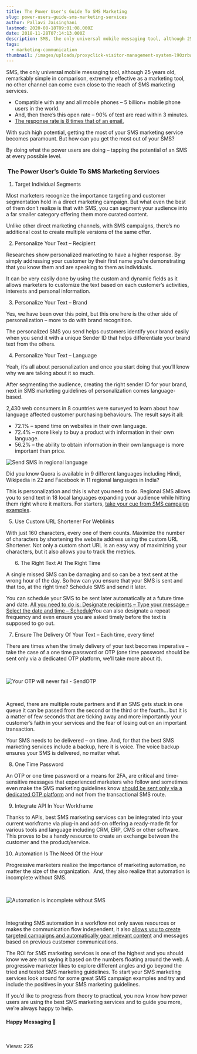 ```yaml
---
title: The Power User's Guide To SMS Marketing
slug: power-users-guide-sms-marketing-services
author: Pallavi Jaisinghani
lastmod: 2020-08-18T09:01:08.000Z
date: 2018-11-28T07:14:13.000Z
description: SMS, the only universal mobile messaging tool, although 25 years old, remarkably simple in comparison, extremely effective as a marketing tool, no other channel can come even close to the reach of SMS marketing services.
tags:
  - marketing-communication
thumbnail: /images/uploads/proxyclick-visitor-management-system-l90zrbwvcoe-unsplash.jpg
---
```


SMS, the only universal mobile messaging tool, although 25 years old, remarkably simple in comparison, extremely effective as a marketing tool, no other channel can come even close to the reach of SMS marketing services. 


* Compatible with any and all mobile phones – 5 billion+ mobile phone users in the world.
* And, then there’s this open rate – 90% of text are read within 3 minutes.
* [The response rate is 8 times that of an email.](https://www.retaildive.com/ex/mobilecommercedaily/sms-has-eight-times-the-response-rate-of-email-study)


With such high potential, getting the most of your SMS marketing service becomes paramount. But how can you get the most out of your SMS?


By doing what the power users are doing – tapping the potential of an SMS at every possible level.


###  **The Power User’s Guide To SMS Marketing Services**


1. Target Individual Segments


Most marketers recognize the importance targeting and customer segmentation hold in a direct marketing campaign. But what even the best of them don’t realize is that with SMS, you can segment your audience into a far smaller category offering them more curated content.  

Unlike other direct marketing channels, with SMS campaigns, there’s no additional cost to create multiple versions of the same offer. 


2. Personalize Your Text – Recipient


Researches show personalized marketing to have a higher response. By simply addressing your customer by their first name you’re demonstrating that you know them and are speaking to them as individuals.   

It can be very easily done by using the custom and dynamic fields as it allows marketers to customize the text based on each customer’s activities, interests and personal information.


3. Personalize Your Text – Brand


Yes, we have been over this point, but this one here is the other side of personalization – more to do with brand recognition.


The personalized SMS you send helps customers identify your brand easily when you send it with a unique Sender ID that helps differentiate your brand text from the others. 


4. Personalize Your Text – Language


Yeah, it’s all about personalization and once you start doing that you’ll know why we are talking about it so much.


After segmenting the audience, creating the right sender ID for your brand, next in SMS marketing guidelines of personalization comes language-based.


2,430 web consumers in 8 countries were surveyed to learn about how language affected customer purchasing behaviours. The result says it all:


* 72.1% – spend time on websites in their own language.
* 72.4% – more likely to buy a product with information in their own language.
* 56.2% – the ability to obtain information in their own language is more important than price.


![Send SMS in regional language](https://images-msg91.s3.ap-south-1.amazonaws.com/content/images/wordpress/2018/07/Send-SMS-in-Regional-languages-using-Regional-SMS-API-MSG91-COM-1-300x171.png)


Did you know Quora is available in 9 different languages including Hindi, Wikipedia in 22 and Facebook in 11 regional languages in India?   

This is personalization and this is what you need to do. Regional SMS allows you to send text in 18 local languages expanding your audience while hitting them right where it matters. For starters, [take your cue from SMS campaign examples](https://msg91.com/guide/send-sms-to-your-customers-in-their-local-language).


5. Use Custom URL Shortener For Weblinks


With just 160 characters, every one of them counts. Maximize the number of characters by shortening the website address using the custom URL Shortener. Not only a custom short URL is an easy way of maximizing your characters, but it also allows you to track the metrics.


      6. The Right Text At The Right Time


A single missed SMS can be damaging and so can be a text sent at the wrong hour of the day. So how can you ensure that your SMS is sent and that too, at the right time? Schedule SMS and send it later.


You can schedule your SMS to be sent later automatically at a future time and date. [All you need to do is: Designate recipients – Type your message – Select the date and time – Schedule](https://msg91.com/help/how-can-i-schedule-an-sms-where-can-i-see-its-delivery-report)You can also designate a repeat frequency and even ensure you are asked timely before the text is supposed to go out.


7. Ensure The Delivery Of Your Text – Each time, every time!


There are times when the timely delivery of your text becomes imperative – take the case of a one time password or OTP (one time password should be sent only via a dedicated OTP platform, we’ll take more about it).


 


![Your OTP will never fail - SendOTP](https://images-msg91.s3.ap-south-1.amazonaws.com/content/images/wordpress/2018/11/SendOTP-new-ad-1-2-227x300.png)


 


Agreed, there are multiple route partners and if an SMS gets stuck in one queue it can be passed from the second or the third or the fourth… but it is a matter of few seconds that are ticking away and more importantly your customer’s faith in your services and the fear of losing out on an important transaction.


Your SMS needs to be delivered – on time. And, for that the best SMS marketing services include a backup, here it is voice. The voice backup ensures your SMS is delivered, no matter what.


8. One Time Password


An OTP or one time password or a means for 2FA, are critical and time-sensitive messages that experienced marketers who follow and sometimes even make the SMS marketing guidelines know [should be sent only via a dedicated OTP platform](https://msg91.com/otp) and not from the transactional SMS route. 


9. Integrate API In Your Workframe


Thanks to APIs, best SMS marketing services can be integrated into your current workframe via plug-in and add-on offering a ready-made fit for various tools and language including CRM, ERP, CMS or other software. This proves to be a handy resource to create an exchange between the customer and the product/service. 


10. Automation Is The Need Of the Hour


Progressive marketers realize the importance of marketing automation, no matter the size of the organization.  And, they also realize that automation is incomplete without SMS.


 


![Automation is incomplete without SMS](https://images-msg91.s3.ap-south-1.amazonaws.com/content/images/wordpress/2018/11/Automation-3-300x157.png)


 


Integrating SMS automation in a workflow not only saves resources or makes the communication flow independent, it also [allows you to create targeted campaigns and automatically gear relevant content](https://msg91.com/guide/marketing-automation-at-scale-strategies-from-the-boardroom) and messages based on previous customer communications.


The ROI for SMS marketing services is one of the highest and you should know we are not saying it based on the numbers floating around the web. A progressive marketer likes to explore different angles and go beyond the tried and tested SMS marketing guidelines. To start your SMS marketing services look around for some great SMS campaign examples and try and include the positives in your SMS marketing guidelines.


If you’d like to progress from theory to practical, you now know how power users are using the best SMS marketing services and to guide you more, we’re always happy to help.


#### Happy Messaging 🙂


 


 Views: 226


